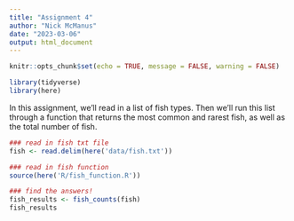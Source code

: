 ```yaml
---
title: "Assignment 4"
author: "Nick McManus"
date: "2023-03-06"
output: html_document
---
```


```r
knitr::opts_chunk$set(echo = TRUE, message = FALSE, warning = FALSE)

library(tidyverse)
library(here)
```

In this assignment, we'll read in a list of fish types. Then we'll run this list through a function that returns the most common and rarest fish, as well as the total number of fish.
```r
### read in fish txt file
fish <- read.delim(here('data/fish.txt'))

### read in fish function
source(here('R/fish_function.R'))

### find the answers!
fish_results <- fish_counts(fish)
fish_results
```







